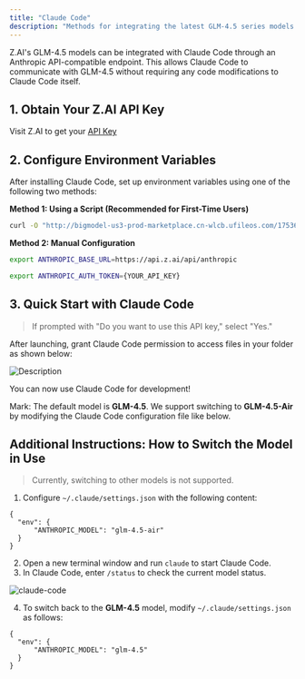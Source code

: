 ```yaml
---
title: "Claude Code"
description: "Methods for integrating the latest GLM-4.5 series models from Z.AI with Claude Code"
---
```


Z.AI's GLM-4.5 models can be integrated with Claude Code through an Anthropic API-compatible endpoint. This allows Claude Code to communicate with GLM-4.5 without requiring any code modifications to Claude Code itself.

## 1. Obtain Your Z.AI API Key

Visit Z.AI to get your [API Key](https://z.ai/manage-apikey/apikey-list)

## 2. Configure Environment Variables

After installing Claude Code, set up environment variables using one of the following two methods:

**Method 1: Using a Script (Recommended for First-Time Users)**

```bash
curl -O "http://bigmodel-us3-prod-marketplace.cn-wlcb.ufileos.com/1753683755292-30b3431f487b4cc1863e57a81d78e289.sh?ufileattname=claude_code_prod_zai.sh"
```

**Method 2: Manual Configuration**

```bash
export ANTHROPIC_BASE_URL=https://api.z.ai/api/anthropic

export ANTHROPIC_AUTH_TOKEN={YOUR_API_KEY} 
```

## 3. Quick Start with Claude Code

> If prompted with "Do you want to use this API key," select "Yes."

After launching, grant Claude Code permission to access files in your folder as shown below:

![Description](https://cdn.bigmodel.cn/markdown/1753631613096claude-2.png?attname=claude-2.png)

You can now use Claude Code for development\!

Mark: The default model is **GLM-4.5**. We support switching to **GLM-4.5-Air** by modifying the Claude Code configuration file like below. 

## Additional Instructions: How to Switch the Model in Use

> Currently, switching to other models is not supported.

1. Configure `~/.claude/settings.json` with the following content:

```text
{
  "env": {
      "ANTHROPIC_MODEL": "glm-4.5-air"
  }
}
```

2. Open a new terminal window and run `claude` to start Claude Code.
3. In Claude Code, enter `/status` to check the current model status.

![claude-code](/images/claudecode.png)

4. To switch back to the **GLM-4.5** model, modify `~/.claude/settings.json` as follows:

```text
{
  "env": {
      "ANTHROPIC_MODEL": "glm-4.5"
  }
}
```